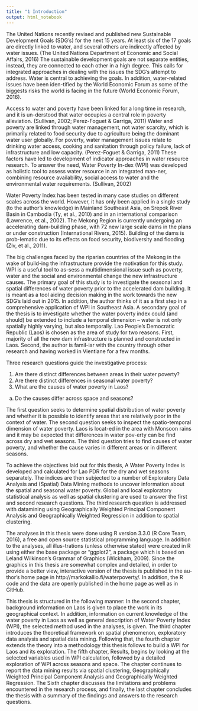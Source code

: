 ```yaml
---
title: "1 Introduction"
output: html_notebook
---
```



The United Nations recently revised and published new Sustainable Development Goals (SDG’s) for the next 15 years. At least six of the 17 goals are directly linked to water, and several others are indirectly affected by water issues. (The United Nations Department of Economic and Social Affairs, 2016) The sustainable development goals are not separate entities, instead, they are connected to each other in a high degree. This calls for integrated approaches in dealing with the issues the SDG’s attempt to address. Water is central to achieving the goals. In addition, water-related issues have been iden-tified by the World Economic Forum as some of the biggests risks the world is facing in the future (World Economic Forum, 2016).

Access to water and poverty have been linked for a long time in research, and it is un-derstood that water occupies a central role in poverty alleviation. (Sullivan, 2002; Perez-Foguet & Garriga, 2011) Water and poverty are linked through water management, not water scarcity, which is primarily related to food security due to agriculture being the dominant water user globally.  For poverty, water management issues relate to drinking water access, cooking and sanitation through policy failure, lack of infrastructure and low capacity. (Perez-Foguet & Garriga, 2011) These factors have led to development of indicator approaches in water resource research. To answer the need, Water Poverty In-dex (WPI) was developed as holistic tool to assess water resource in an integrated man-ner, combining resource availability, social access to water and the environmental water requirements. (Sullivan, 2002) 

Water Poverty Index has been tested in many case studies on different scales across the world. However, it has only been applied in a single study (to the author’s knowledge) in Mainland Southeast Asia, on Srepok River Basin in Cambodia (Ty, et al., 2010) and in an international comparison (Lawrence, et al., 2002). The Mekong Region is currently undergoing an accelerating dam-building phase, with 72 new large scale dams in the plans or under construction (International Rivers, 2015). Building of the dams is prob-lematic due to its effects on food security, biodiversity and flooding (Ziv, et al., 2011). 

The big challenges faced by the riparian countries of the Mekong in the wake of build-ing the infrastructure provide the motivation for this study. WPI is a useful tool to as-sess a multidimensional issue such as poverty, water and the social and environmental change the new infrastructure causes. The primary goal of this study is to investigate the seasonal and spatial differences of water poverty prior to the accelerated dam building. It is meant as a tool aiding decision making in the work towards the new SDG’s laid out in 2015. In addition, the author thinks of it as a first step in a comprehensive application of WPI in Southeast Asia. A secondary goal of the thesis is to investigate whether the water poverty index could (and should) be extended to include a temporal dimension – water is not only spatially highly varying, but also temporally. Lao People’s Democratic Republic (Laos) is chosen as the area of study for two reasons. First, majority of all the new dam infrastructure is planned and constructed in Laos. Second, the author is famil-iar with the country through other research and having worked in Vientiane for a few months. 





Three research questions guide the investigative process:

1.	Are there distinct differences between areas in their water poverty?
2.	Are there distinct differences in seasonal water poverty?
3.	What are the causes of water poverty in Laos?
a.	Do the causes differ across space and seasons?

The first question seeks to determine spatial distribution of water poverty and whether it is possible to identify areas that are relatively poor in the context of water. The second question seeks to inspect the spatio-temporal dimension of water poverty. Laos is locat-ed in the area with Monsoon rains and it may be expected that differences in water pov-erty can be find across dry and wet seasons. The third question tries to find causes of water poverty, and whether the cause varies in different areas or in different seasons.

To achieve the objectives laid out for this thesis, A Water Poverty Index is developed and calculated for Lao PDR for the dry and wet seasons separately. The indices are then subjected to a number of Exploratory Data Analysis and (Spatial) Data Mining methods to uncover information about the spatial and seasonal water poverty. Global and local exploratory statistical analysis as well as spatial clustering are used to answer the first and second research questions. The third research question is addressed with datamining using Geographically Weighted Principal Component Analysis and Geographically Weighted Regression in addition to spatial clustering.

The analyses in this thesis were done using R version 3.3.0 (R Core Team, 2016), a free and open source statistical programming language. In addition to the analyses, all illus-trations (unless otherwise stated) were created in R using either the base package or “ggplot2”, a package which is based on Leland Wilkinson’s Grammar of Graphics (Wickham, 2009). Since the graphics in this thesis are somewhat complex and detailed, in order to provide a better view, interactive version of the thesis is published in the au-thor’s home page in http://markokallio.fi/waterpoverty/. In addition, the R code and the data are openly published in the home page as well as in GitHub.

This thesis is structured in the following manner: In the second chapter, background information on Laos is given to place the work in its geographical context. In addition, information on current knowledge of the water poverty in Laos as well as general description of Water Poverty Index (WPI), the selected method used in the analyses, is given. The third chapter introduces the theoretical framework on spatial phenomenon, exploratory data analysis and spatial data mining. Following that, the fourth chapter extends the theory into a methodology this thesis follows to build a WPI for Laos and its exploration. The fifth chapter, Results, begins by looking at the selected variables used in WPI calculation, followed by a detailed exploration of WPI across seasons and space. The chapter continues to report the data mining results via spatial clustering, Geographically Weighted Principal Component Analysis and Geographically Weighted Regression. The Sixth chapter discusses the limitations and problems encountered in the research process, and finally, the last chapter concludes the thesis with a summary of the findings and answers to the research questions. 
